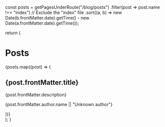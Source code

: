 
const posts = getPagesUnderRoute("/blog/posts")
  .filter(post => post.name !== "index") // Exclude the "index" file
  .sort((a, b) => new Date(b.frontMatter.date).getTime() - new Date(a.frontMatter.date).getTime());

return (

<div className="max-w-5xl">
  <h1 className="text-2xl font-bold">Posts</h1>
  <div className="flex flex-col mt-8">
    {posts.map((post) => (
      <div key={post.route} className="bg-white dark:bg-gray-800 rounded-md p-2 mb-4">
        <Link href={post.route}>
            <h2 className="text-lg font-semibold">{post.frontMatter.title}</h2>
            <p className="text-gray-500 dark:text-gray-400">
              {post.frontMatter.description}
            </p>
            <div className="flex items-center mt-4">
              <p className="ml-2 text-sm text-gray-700 dark:text-gray-300">
                {post.frontMatter.author.name || "Unknown author"}
              </p>
            </div>
        </Link>
      </div>
    ))}

  </div>

</div>
);
}
